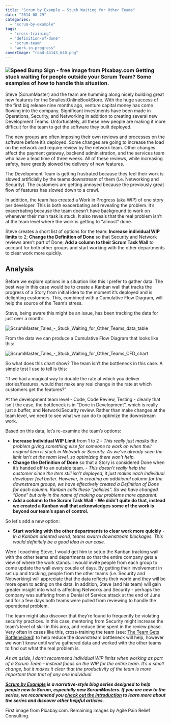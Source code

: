 ```yaml
---
title: "Scrum by Example – Stuck Waiting for Other Teams"
date: "2014-08-29"
categories: 
  - "scrum-by-example"
tags: 
  - "cross-training"
  - "definition-of-done"
  - "scrum-team"
  - "work-in-progress"
coverImage: "road-44143_640.png"
---
```


### ![Speed Bump Sign - free image from Pixabay.com](src/content/blog/scrummaster-tales-stuck-waiting-for-other-teams/images/road-44143_640.png) Getting stuck waiting for people outside your Scrum Team? Some examples of how to handle this situation.

Steve (ScrumMaster) and the team are humming along nicely building great new features for the SmallestOnlineBookStore. With the huge success of the first big release nine months ago, venture capital money has come flowing into the company. Significant investments have been made in Operations, Security, and Networking in addition to creating several new Development Teams. Unfortunately, all these new people are making it more difficult for the team to get the software they built deployed.

The new groups are often imposing their own reviews and processes on the software before it’s deployed. Some changes are going to increase the load on the network and require review by the network team. Other changes affect the payment gateway, backend administration, and the services team who have a lead time of three weeks. All of these reviews, while increasing safety, have greatly slowed the delivery of new features.

The Development Team is getting frustrated because they feel their work is slowed artificially by the teams downstream of them (i.e. Networking and Security). The customers are getting annoyed because the previously great flow of features has slowed down to a crawl.

In addition, the team has created a Work in Progress (aka WIP) of one story per developer. This is both exacerbating and revealing the problem. It’s exacerbating because the team doesn’t have background to work on whenever their main task is stuck. It also reveals that the real problem isn’t at the team level where the work is getting to “almost” done.

Steve creates a short list of options for the team: **Increase individual WIP limits** to 2; **Change the Definition of Done** so that Security and Network reviews aren’t part of Done; **Add a column to their Scrum Task Wall** to account for both other groups and start working with the other departments to clear work more quickly.

## Analysis

Before we explore options in a situation like this I prefer to gather data. The best way in this case would be to create a Kanban wall that tracks the progress of a Story from initial idea to the moment it’s deployed and is delighting customers. This, combined with a Cumulative Flow Diagram, will help the source of the Team’s stress.

Steve, being aware this might be an issue, has been tracking the data for just over a month:

![ScrumMaster_Tales_-_Stuck_Waiting_for_Other_Teams_data_table](src/content/blog/scrummaster-tales-stuck-waiting-for-other-teams/images/ScrumMaster_Tales_-_Stuck_Waiting_for_Other_Teams_data_table.jpg)

From the data we can produce a Cumulative Flow Diagram that looks like this:

![ScrumMaster_Tales_-_Stuck_Waiting_for_Other_Teams_CFD_chart](src/content/blog/scrummaster-tales-stuck-waiting-for-other-teams/images/ScrumMaster_Tales_-_Stuck_Waiting_for_Other_Teams_CFD_chart.jpg)

So what does this chart show? The team isn’t the bottleneck in this case. A simple test I use to tell is this:

“If we had a magical way to double the rate at which you deliver stories/features, would that make any real change in the rate at which customers get the features?”

At the development team level - Code, Code Review, Testing - clearly that isn’t the case, the bottleneck is in “Done in Development”, which is really just a buffer, and Network/Security review. Rather than make changes at the team level, we need to see what we can do to optimize the downstream work.

Based on this data, let’s re-examine the team’s options:

- **Increase Individual WIP Limit** from 1 to 2 - _This really just masks the problem giving something else for someone to work on when their original item is stuck in Network or Security. As we’ve already seen the limit isn’t at the team level, so optimizing there won’t help._
- **Change the Definition of Done** so that a Story is considered Done when it’s handed off to an outside team. - _This doesn’t really help the customer since the item still isn’t deployed, it just makes each individual developer feel better. However, in creating an additional column for the downstream groups, we have effectively created a Definition of Done for each column. Kanban calls these “policies”. So we have changed “Done” but only in the name of making our problems more apparent._
- **Add a column to the Scrum Task Wall** - __We didn’t quite do that, instead we created a Kanban wall that acknowledges some of the work is beyond our team’s span of control.__

So let's add a new option:

- **Start working with the other departments to clear work more quickly** - _In a Kanban oriented world, teams swarm downstream blockages. This would definitely be a good idea in our case._

Were I coaching Steve, I would get him to setup the Kanban tracking wall with the other teams and departments so that the entire company gets a view of where the work stands. I would invite people from each group to come update the wall every couple of days. By getting their involvement in set up and tracking, people from the other teams (i.e. Security and Networking) will appreciate that the data reflects their world and they will be more open to acting on the data. In addition, Steve (and his team) will gain greater insight into what is affecting Networks and Security - perhaps the company was suffering from a Denial of Service attack at the end of June and for a few days both teams were pulled from reviewing to handle the operational problem.

The team might also discover that they’re found to frequently be violating security practices. In this case, mentoring from Security might increase the team’s level of skill in this area, and reduce time spent in the review phase. Very often in cases like this, cross-training the team (see: [The Team Gets Bottlenecked](blog/scrummaster-tales-the-team-gets-bottlenecked "Scrum By Example – The Team Gets Bottlenecked")) to help reduce the downstream bottleneck will help, however we won’t know until we’ve gathered data and worked with the other teams to find out what the real problem is.

_As an aside, I don’t recommend individual WIP limits when working as part of a Scrum Team - instead focus on the WIP for the entire team. It’s a small change, but it makes it clear that the productivity of the team is more important than that of any one individual._

_**[Scrum by Example](/blog/category/scrum-by-example) is a narrative-style blog series designed to help people new to Scrum, especially new ScrumMasters. If you are new to the series, we recommend you [check out the introduction](/blog/scrum-by-example) to learn more about the series and discover other helpful articles.**_

First image from Pixabay.com. Remaining images by Agile Pain Relief Consulting.

